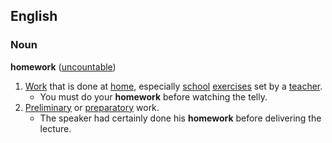 ==English==
===Noun===
'''homework''' ([[uncountable]])
{{wikipedia}}
#[[Work]] that is done at [[home]], especially [[school]] [[exercise]]s set by a [[teacher]].
#* You must do your '''homework''' before watching the telly.
#[[Preliminary]] or [[preparatory]] work.
#* The speaker had certainly done his '''homework''' before delivering the lecture.